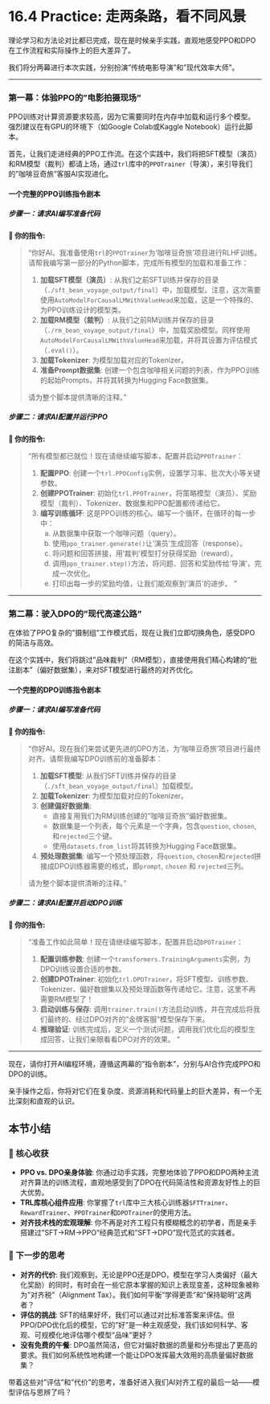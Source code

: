 # 16.4 Practice: 走两条路，看不同风景

理论学习和方法论对比都已完成，现在是时候亲手实践，直观地感受PPO和DPO在工作流程和实际操作上的巨大差异了。

我们将分两幕进行本次实践，分别扮演"传统电影导演"和"现代效率大师"。

---

### 第一幕：体验PPO的"电影拍摄现场"

::: {.callout-caution title="资源提示"}
PPO训练对计算资源要求较高，因为它需要同时在内存中加载和运行多个模型。强烈建议在有GPU的环境下（如Google Colab或Kaggle Notebook）运行此脚本。
:::

首先，让我们走进经典的PPO工作流。在这个实践中，我们将把SFT模型（演员）和RM模型（裁判）都请上场，通过`trl`库中的`PPOTrainer`（导演），来引导我们的"咖啡豆奇旅"客服AI实现进化。

#### **一个完整的PPO训练指令剧本**

##### **步骤一：请求AI编写准备代码**

::: {.callout-note title="PPO准备指令" icon="fas fa-cogs"}
**👤 你的指令:**

> "你好AI。我准备使用`trl`的`PPOTrainer`为'咖啡豆奇旅'项目进行RLHF训练。请帮我编写第一部分的Python脚本，完成所有模型的加载和准备工作：
>
> 1.  **加载SFT模型（演员）**: 从我们之前SFT训练并保存的目录（`./sft_bean_voyage_output/final`）中，加载模型。注意，这次需要使用`AutoModelForCausalLMWithValueHead`来加载，这是一个特殊的、为PPO训练设计的模型类。
> 2.  **加载RM模型（裁判）**: 从我们之前RM训练并保存的目录（`./rm_bean_voyage_output/final`）中，加载奖励模型。同样使用`AutoModelForCausalLMWithValueHead`来加载，并将其设置为评估模式（`.eval()`）。
> 3.  **加载Tokenizer**: 为模型加载对应的Tokenizer。
> 4.  **准备Prompt数据集**: 创建一个包含咖啡相关问题的列表，作为PPO训练的起始Prompts，并将其转换为Hugging Face数据集。
>
> 请为整个脚本提供清晰的注释。"
:::

##### **步骤二：请求AI配置并运行PPO**

::: {.callout-note title="PPO运行指令" icon="fas fa-sliders-h"}
**👤 你的指令:**

> "所有模型都已就位！现在请继续编写脚本，配置并启动`PPOTrainer`：
>
> 1.  **配置PPO**: 创建一个`trl.PPOConfig`实例，设置学习率、批次大小等关键参数。
> 2.  **创建PPOTrainer**: 初始化`trl.PPOTrainer`，将策略模型（演员）、奖励模型（裁判）、Tokenizer、数据集和PPO配置都传递给它。
> 3.  **编写训练循环**: 这是PPO训练的核心。编写一个循环，在循环的每一步中：
>     a. 从数据集中获取一个咖啡问题（query）。
>     b. 使用`ppo_trainer.generate()`让'演员'生成回答（response）。
>     c. 将问题和回答拼接，用'裁判'模型打分获得奖励（reward）。
>     d. 调用`ppo_trainer.step()`方法，将问题、回答和奖励传给'导演'，完成一次优化。
>     e. 打印出每一步的奖励均值，让我们能观察到'演员'的进步。
"
:::

---

### 第二幕：驶入DPO的"现代高速公路"

在体验了PPO复杂的"摄制组"工作模式后，现在让我们立即切换角色，感受DPO的简洁与高效。

在这个实践中，我们将跳过"品味裁判"（RM模型），直接使用我们精心构建的"批注剧本"（偏好数据集），来对SFT模型进行最终的对齐优化。

#### **一个完整的DPO训练指令剧本**

##### **步骤一：请求AI编写准备代码**

::: {.callout-note title="DPO准备指令" icon="fas fa-cogs"}
**👤 你的指令:**

> "你好AI。现在我们来尝试更先进的DPO方法，为'咖啡豆奇旅'项目进行最终对齐。请帮我编写DPO训练前的准备脚本：
>
> 1.  **加载SFT模型**: 从我们SFT训练并保存的目录（`./sft_bean_voyage_output/final`）加载模型。
> 2.  **加载Tokenizer**: 为模型加载对应的Tokenizer。
> 3.  **创建偏好数据集**:
>     -   直接复用我们为RM训练创建的"咖啡豆奇旅"偏好数据集。
>     -   数据集是一个列表，每个元素是一个字典，包含`question`, `chosen`, 和`rejected`三个键。
>     -   使用`datasets.from_list`将其转换为Hugging Face数据集。
> 4.  **预处理数据集**: 编写一个预处理函数，将`question`, `chosen`和`rejected`拼接成DPO训练器需要的格式，即`prompt`, `chosen` 和 `rejected`三列。
>
> 请为整个脚本提供清晰的注释。"
:::

##### **步骤二：请求AI配置并启动DPO训练**

::: {.callout-note title="DPO运行指令" icon="fas fa-sliders-h"}
**👤 你的指令:**

> "准备工作如此简单！现在请继续编写脚本，配置并启动`DPOTrainer`：
>
> 1.  **配置训练参数**: 创建一个`transformers.TrainingArguments`实例，为DPO训练设置合适的参数。
> 2.  **创建DPOTrainer**: 初始化`trl.DPOTrainer`，将SFT模型、训练参数、Tokenizer、偏好数据集以及预处理函数等传递给它。注意，这里不再需要RM模型了！
> 3.  **启动训练与保存**: 调用`trainer.train()`方法启动训练，并在完成后将我们最终的、经过DPO对齐的"金牌客服"模型保存下来。
> 4.  **推理验证**: 训练完成后，定义一个测试问题，调用我们优化后的模型生成回答，让我们亲眼看看DPO对齐的效果。
"
:::

---

现在，请你打开AI编程环境，遵循这两幕的"指令剧本"，分别与AI合作完成PPO和DPO的训练。

亲手操作之后，你将对它们在复杂度、资源消耗和代码量上的巨大差异，有一个无比深刻和直观的认识。

## 本节小结

### 🎯 核心收获
- **PPO vs. DPO亲身体验**: 你通过动手实践，完整地体验了PPO和DPO两种主流对齐算法的训练流程，直观地感受到了DPO在代码简洁性和资源友好性上的巨大优势。
- **TRL库核心组件应用**: 你掌握了`trl`库中三大核心训练器`SFTTrainer`、`RewardTrainer`、`PPOTrainer`和`DPOTrainer`的使用方法。
- **对齐技术栈的宏观理解**: 你不再是对齐工程只有模糊概念的初学者，而是亲手搭建过"SFT->RM->PPO"经典范式和"SFT->DPO"现代范式的实践者。

### 🤔 下一步的思考
- **对齐的代价**: 我们观察到，无论是PPO还是DPO，模型在学习人类偏好（最大化奖励）的同时，有时会在一些它原本掌握的知识上表现变差，这种现象被称为"对齐税"（Alignment Tax）。我们如何平衡"学得更乖"和"保持聪明"这两者？
- **评估的挑战**: SFT的结果好坏，我们可以通过对比标准答案来评估。但PPO/DPO优化后的模型，它的"好"是一种主观感受，我们该如何科学、客观、可规模化地评估哪个模型"品味"更好？
- **没有免费的午餐**: DPO虽然简洁，但它对偏好数据的质量和分布提出了更高的要求。我们如何系统性地构建一个能让DPO发挥最大效用的高质量偏好数据集？

带着这些对"评估"和"代价"的思考，准备好进入我们AI对齐工程的最后一站——模型评估与思辨了吗？

</rewritten_file>